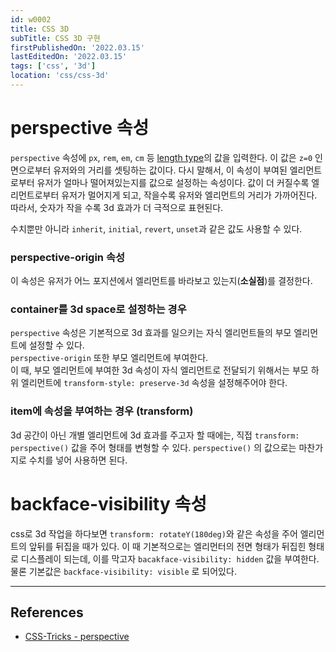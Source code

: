 ```yaml
---
id: w0002
title: CSS 3D
subTitle: CSS 3D 구현
firstPublishedOn: '2022.03.15'
lastEditedOn: '2022.03.15'
tags: ['css', '3d']
location: 'css/css-3d'
---
```


# perspective 속성

`perspective` 속성에 `px`, `rem`, `em`, `cm` 등 [length type](https://developer.mozilla.org/ko/docs/Web/CSS/length)의 값을 입력한다. 이 값은 `z=0` 인 면으로부터 유저와의 거리를 셋팅하는 값이다.
다시 말해서, 이 속성이 부여된 엘리먼트로부터 유저가 얼마나 떨어져있는지를 값으로 설정하는 속성이다. 값이 더 커질수록 엘리먼트로부터 유저가 멀어지게 되고, 작을수록 유저와 엘리먼트의 거리가 가까어진다.
따라서, 숫자가 작을 수록 3d 효과가 더 극적으로 표현된다.

수치뿐만 아니라 `inherit`, `initial`, `revert`, `unset`과 같은 값도 사용할 수 있다.

### perspective-origin 속성

이 속성은 유저가 어느 포지션에서 엘리먼트를 바라보고 있는지(**소실점**)를 결정한다.

### container를 3d space로 설정하는 경우

`perspective` 속성은 기본적으로 3d 효과를 일으키는 자식 엘리먼트들의 부모 엘리먼트에 설정할 수 있다. <br/>
`perspective-origin` 또한 부모 엘리먼트에 부여한다. <br/>
이 때, 부모 엘리먼트에 부여한 3d 속성이 자식 엘리먼트로 전달되기 위해서는 부모 하위 엘리먼트에 `transform-style: preserve-3d` 속성을 설정해주어야 한다.

### item에 속성을 부여하는 경우 (transform)

3d 공간이 아닌 개별 엘리먼트에 3d 효과를 주고자 할 때에는, 직접 `transform: perspective()` 값을 주어 형태를 변형할 수 있다. `perspective()` 의 값으로는 마찬가지로 수치를 넣어 사용하면 된다.

# backface-visibility 속성

css로 3d 작업을 하다보면 `transform: rotateY(180deg)`와 같은 속성을 주어 엘리먼트의 앞뒤를 뒤집을 때가 있다. 이 때 기본적으로는 엘리먼터의 전면 형태가 뒤집힌 형태로 디스플레이 되는데, 이를 막고자 `bacakface-visibility: hidden` 값을 부여한다.
물론 기본값은 `backface-visibility: visible` 로 되어있다.

---

## References

- [CSS-Tricks - perspective](https://css-tricks.com/almanac/properties/p/perspective/)
